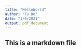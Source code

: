 ```yaml
---
title: "HelloWorld"
author: "Tu Do"
date: "1/6/2021"
output: pdf_document
---
```

## This is a markdown file
